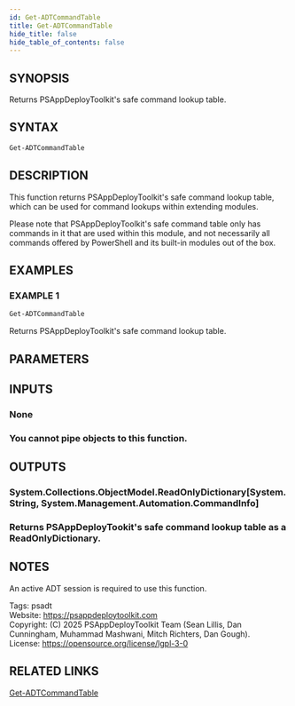 ```yaml
---
id: Get-ADTCommandTable
title: Get-ADTCommandTable
hide_title: false
hide_table_of_contents: false
---
```


## SYNOPSIS

Returns PSAppDeployToolkit's safe command lookup table.

## SYNTAX

```powershell
Get-ADTCommandTable
```

## DESCRIPTION

This function returns PSAppDeployToolkit's safe command lookup table, which can be used for command lookups within extending modules.

Please note that PSAppDeployToolkit's safe command table only has commands in it that are used within this module, and not necessarily all commands offered by PowerShell and its built-in modules out of the box.

## EXAMPLES

### EXAMPLE 1

```powershell
Get-ADTCommandTable
```

Returns PSAppDeployToolkit's safe command lookup table.

## PARAMETERS

## INPUTS

### None

### You cannot pipe objects to this function.
## OUTPUTS

### System.Collections.ObjectModel.ReadOnlyDictionary[System.String, System.Management.Automation.CommandInfo]

### Returns PSAppDeployTookit's safe command lookup table as a ReadOnlyDictionary.
## NOTES
An active ADT session is required to use this function.

Tags: psadt<br />
Website: https://psappdeploytoolkit.com<br />
Copyright: (C) 2025 PSAppDeployToolkit Team (Sean Lillis, Dan Cunningham, Muhammad Mashwani, Mitch Richters, Dan Gough).<br />
License: https://opensource.org/license/lgpl-3-0

## RELATED LINKS

[Get-ADTCommandTable](./Get-ADTCommandTable.mdx)
